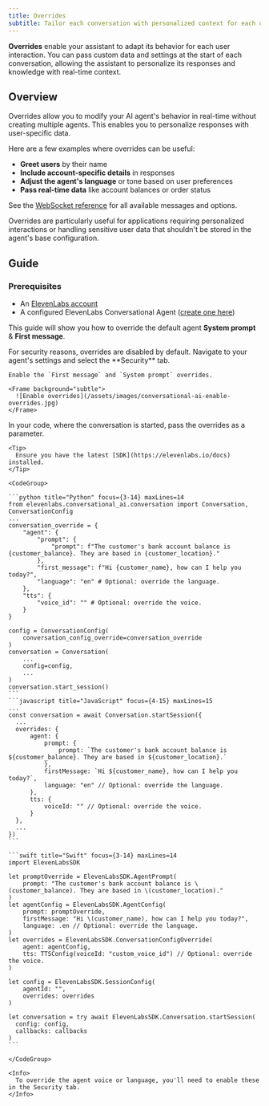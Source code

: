 ```yaml
---
title: Overrides
subtitle: Tailor each conversation with personalized context for each user.
---
```


**Overrides** enable your assistant to adapt its behavior for each user interaction. You can pass custom data and settings at the start of each conversation, allowing the assistant to personalize its responses and knowledge with real-time context.

## Overview

Overrides allow you to modify your AI agent's behavior in real-time without creating multiple agents. This enables you to personalize responses with user-specific data.

Here are a few examples where overrides can be useful:

- **Greet users** by their name
- **Include account-specific details** in responses
- **Adjust the agent's language** or tone based on user preferences
- **Pass real-time data** like account balances or order status

See the [WebSocket reference](/docs/conversational-ai/docs/agent-websocket-api) for all available messages and options.

<Info>
  Overrides are particularly useful for applications requiring personalized interactions
  or handling sensitive user data that shouldn't be stored in the agent's base configuration.
</Info>

## Guide

### Prerequisites

- An [ElevenLabs account](https://elevenlabs.io)
- A configured ElevenLabs Conversational Agent ([create one here](/docs/conversational-ai/docs/agent-setup))

This guide will show you how to override the default agent **System prompt** & **First message**.

<Steps>
  <Step title="Enable overrides">
    For security reasons, overrides are disabled by default. Navigate to your agent's settings and
    select the **Security** tab. 
    
    Enable the `First message` and `System prompt` overrides.

    <Frame background="subtle">
      ![Enable overrides](/assets/images/conversational-ai-enable-overrides.jpg)
    </Frame>

  </Step>

  <Step title="Override the conversation">
    In your code, where the conversation is started, pass the overrides as a parameter.

    <Tip>
      Ensure you have the latest [SDK](https://elevenlabs.io/docs) installed.
    </Tip>

    <CodeGroup>

    ```python title="Python" focus={3-14} maxLines=14
    from elevenlabs.conversational_ai.conversation import Conversation, ConversationConfig
    ...
    conversation_override = {
        "agent": {
            "prompt": {
                "prompt": f"The customer's bank account balance is {customer_balance}. They are based in {customer_location}."
            },
            "first_message": f"Hi {customer_name}, how can I help you today?",
            "language": "en" # Optional: override the language.
        },
        "tts": {
            "voice_id": "" # Optional: override the voice.
        }
    }

    config = ConversationConfig(
        conversation_config_override=conversation_override
    )
    conversation = Conversation(
        ...
        config=config,
        ...
    )
    conversation.start_session()
    ```
    ```javascript title="JavaScript" focus={4-15} maxLines=15
    ...
    const conversation = await Conversation.startSession({
      ...
      overrides: {
          agent: {
              prompt: {
                  prompt: `The customer's bank account balance is ${customer_balance}. They are based in ${customer_location}.`
              },
              firstMessage: `Hi ${customer_name}, how can I help you today?`,
              language: "en" // Optional: override the language.
          },
          tts: {
              voiceId: "" // Optional: override the voice.
          }
      },
      ...
    })
    ```

    ```swift title="Swift" focus={3-14} maxLines=14
    import ElevenLabsSDK

    let promptOverride = ElevenLabsSDK.AgentPrompt(
        prompt: "The customer's bank account balance is \(customer_balance). They are based in \(customer_location)."
    )
    let agentConfig = ElevenLabsSDK.AgentConfig(
        prompt: promptOverride,
        firstMessage: "Hi \(customer_name), how can I help you today?",
        language: .en // Optional: override the language.
    )
    let overrides = ElevenLabsSDK.ConversationConfigOverride(
        agent: agentConfig,
        tts: TTSConfig(voiceId: "custom_voice_id") // Optional: override the voice.
    )

    let config = ElevenLabsSDK.SessionConfig(
        agentId: "",
        overrides: overrides
    )

    let conversation = try await ElevenLabsSDK.Conversation.startSession(
      config: config,
      callbacks: callbacks
    )
    ```

    </CodeGroup>

    <Info>
      To override the agent voice or language, you'll need to enable these in the Security tab.
    </Info>

  </Step>
</Steps>
